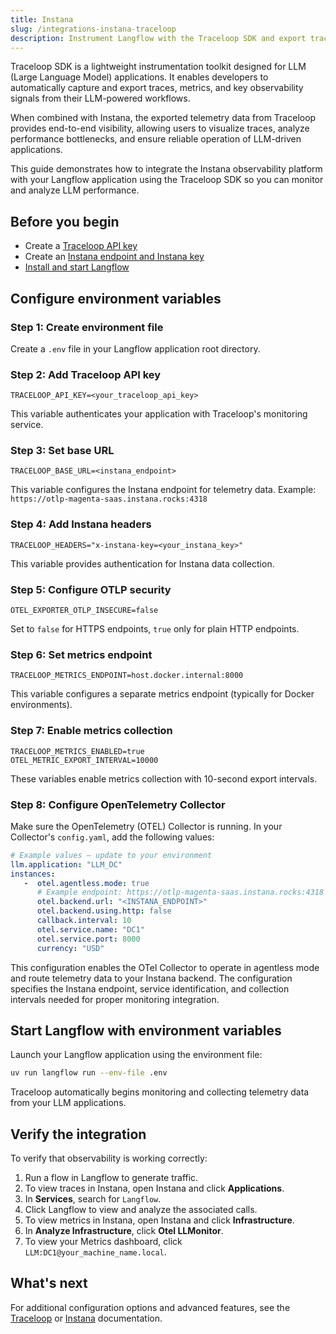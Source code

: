 ```yaml
---
title: Instana
slug: /integrations-instana-traceloop
description: Instrument Langflow with the Traceloop SDK and export traces and metrics to Instana using OpenTelemetry.
---
```


Traceloop SDK is a lightweight instrumentation toolkit designed for LLM (Large Language Model) applications. It enables developers to automatically capture and export traces, metrics, and key observability signals from their LLM-powered workflows.

When combined with Instana, the exported telemetry data from Traceloop provides end-to-end visibility, allowing users to visualize traces, analyze performance bottlenecks, and ensure reliable operation of LLM-driven applications.

This guide demonstrates how to integrate the Instana observability platform with your Langflow application using the Traceloop SDK so you can monitor and analyze LLM performance.

## Before you begin

- Create a [Traceloop API key](https://app.traceloop.com/settings/api-key)
- Create an [Instana endpoint and Instana key](https://www.ibm.com/docs/en/instana-observability/1.0.302)
- [Install and start Langflow](/get-started-installation)

## Configure environment variables

### Step 1: Create environment file
Create a `.env` file in your Langflow application root directory.

### Step 2: Add Traceloop API key
```dotenv
TRACELOOP_API_KEY=<your_traceloop_api_key>
```
This variable authenticates your application with Traceloop's monitoring service.

### Step 3: Set base URL
```dotenv
TRACELOOP_BASE_URL=<instana_endpoint>
```
This variable configures the Instana endpoint for telemetry data. Example: `https://otlp-magenta-saas.instana.rocks:4318`

### Step 4: Add Instana headers
```dotenv
TRACELOOP_HEADERS="x-instana-key=<your_instana_key>"
```
This variable provides authentication for Instana data collection.

### Step 5: Configure OTLP security
```dotenv
OTEL_EXPORTER_OTLP_INSECURE=false
```
Set to `false` for HTTPS endpoints, `true` only for plain HTTP endpoints.

### Step 6: Set metrics endpoint
```dotenv
TRACELOOP_METRICS_ENDPOINT=host.docker.internal:8000
```
This variable configures a separate metrics endpoint (typically for Docker environments).

### Step 7: Enable metrics collection
```dotenv
TRACELOOP_METRICS_ENABLED=true
OTEL_METRIC_EXPORT_INTERVAL=10000
```
These variables enable metrics collection with 10-second export intervals.

### Step 8: Configure OpenTelemetry Collector
Make sure the OpenTelemetry (OTEL) Collector is running. In your Collector's `config.yaml`, add the following values:

```yaml
# Example values — update to your environment
llm.application: "LLM_DC"
instances:
   -  otel.agentless.mode: true
      # Example endpoint: https://otlp-magenta-saas.instana.rocks:4318
      otel.backend.url: "<INSTANA_ENDPOINT>"
      otel.backend.using.http: false
      callback.interval: 10
      otel.service.name: "DC1"
      otel.service.port: 8000
      currency: "USD"
```

This configuration enables the OTel Collector to operate in agentless mode and route telemetry data to your Instana backend. The configuration specifies the Instana endpoint, service identification, and collection intervals needed for proper monitoring integration.

## Start Langflow with environment variables

Launch your Langflow application using the environment file:
```bash
uv run langflow run --env-file .env
```

Traceloop automatically begins monitoring and collecting telemetry data from your LLM applications.

## Verify the integration

To verify that observability is working correctly:

1. Run a flow in Langflow to generate traffic.
2. To view traces in Instana, open Instana and click **Applications**.
3. In **Services**, search for `Langflow`.
4. Click Langflow to view and analyze the associated calls.
5. To view metrics in Instana, open Instana and click **Infrastructure**.
6. In **Analyze Infrastructure**, click **Otel LLMonitor**.
7. To view your Metrics dashboard, click `LLM:DC1@your_machine_name.local`.

## What's next

For additional configuration options and advanced features, see the [Traceloop](https://www.traceloop.com/docs/introduction) or [Instana](https://www.ibm.com/docs/en/instana-observability/current) documentation.